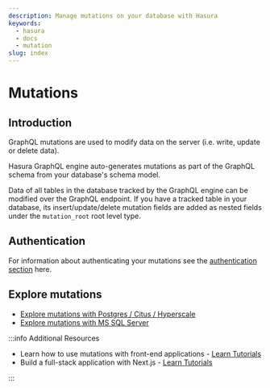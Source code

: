 ```yaml
---
description: Manage mutations on your database with Hasura
keywords:
  - hasura
  - docs
  - mutation
slug: index
---
```


# Mutations

## Introduction

GraphQL mutations are used to modify data on the server (i.e. write, update or delete data).

Hasura GraphQL engine auto-generates mutations as part of the GraphQL schema from your database's schema model.

Data of all tables in the database tracked by the GraphQL engine can be modified over the GraphQL endpoint. If you have
a tracked table in your database, its insert/update/delete mutation fields are added as nested fields under the
`mutation_root` root level type.

## Authentication

For information about authenticating your mutations see the [authentication section](/auth/authentication/index.mdx)
here.

## Explore mutations

- [Explore mutations with Postgres / Citus / Hyperscale](/mutations/postgres/index.mdx)
- [Explore mutations with MS SQL Server](/mutations/ms-sql-server/index.mdx)

:::info Additional Resources

- Learn how to use mutations with front-end applications -
  [Learn Tutorials](https://hasura.io/learn/#front-end-tutorials)
- Build a full-stack application with Next.js - [Learn Tutorials](https://hasura.io/learn/#front-end-tutorials)

:::

